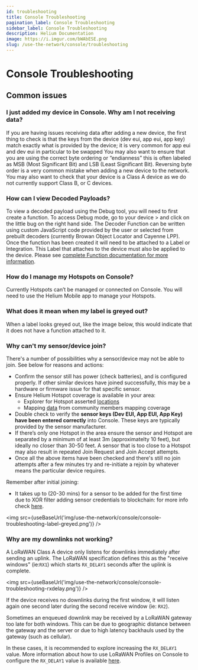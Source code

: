 ```yaml
---
id: troubleshooting
title: Console Troubleshooting
pagination_label: Console Troubleshooting
sidebar_label: Console Troubleshooting
description: Helium Documentation
image: https://i.imgur.com/bWAbESE.png
slug: /use-the-network/console/troubleshooting
---
```


# Console Troubleshooting


## Common issues

### I just added my device in Console. Why am I not receiving data?

If you are having issues receiving data after adding a new device, the first thing to check is that
the keys from the device (dev eui, app eui, app key) match exactly what is provided by the device;
it is very common for app eui and dev eui in particular to be swapped You may also want to ensure
that you are using the correct byte ordering or “endianness” this is often labeled as MSB (Most
Significant Bit) and LSB (Least Significant Bit). Reversing byte order is a very common mistake when
adding a new device to the network. You may also want to check that your device is a Class A device
as we do not currently support Class B, or C devices.

### How can I view Decoded Payloads?

To view a decoded payload using the Debug tool, you will need to first create a function. To access
Debug mode, go to your device > and click on the little bug on the right hand side. The Decoder
Function can be written using custom JavaScript code provided by the user or selected from prebuilt
decoders (currently Browan Object Locator and Cayenne LPP). Once the function has been created it
will need to be attached to a Label or Integration. This Label that attaches to the device must also
be applied to the device. Please see
[complete Function documentation for more information](/use-the-network/console/functions/).

### How do I manage my Hotspots on Console?

Currently Hotspots can’t be managed or connected on Console. You will need to use the Helium Mobile
app to manage your Hotspots.

### What does it mean when my label is greyed out?

When a label looks greyed out, like the image below, this would indicate that it does not have a
function attached to it.

### Why can't my sensor/device join?

There's a number of possibilities why a sensor/device may not be able to join. See below for reasons
and actions:

- Confirm the sensor still has power (check batteries), and is configured properly. If other similar
  devices have joined successfully, this may be a hardware or firmware issue for that specific
  sensor.
- Ensure Helium Hotspot coverage is available in your area:
  - Explorer for Hotspot asserted [locations](https://explorer.helium.com/)
  - Mapping [data](https://mappers.helium.com/) from community members mapping coverage
- Double check to verify the **sensor keys (Dev EUI, App EUI, App Key) have been entered correctly**
  into Console. These keys are typically provided by the sensor manufacturer.
- If there’s only one Hotspot in the area ensure the sensor and Hotspot are separated by a minimum
  of at least 3m (approximatelty 10 feet), but ideally no closer than 30-50 feet. A sensor that is
  too close to a Hotspot may also result in repeated Join Request and Join Accept attempts.
- Once all the above items have been checked and there's still no join attempts after a few minutes
  try and re-initiate a rejoin by whatever means the particular device requires.

Remember after initial joining:

- It takes up to (20-30 mins) for a sensor to be added for the first time due to XOR filter adding
  sensor credentials to blockchain: for more info check
  [here](https://docs.helium.com/use-the-network/console/adding-devices/#when-adding-devices-for-the-first-time).

<img src={useBaseUrl('img/use-the-network/console/console-troubleshooting-label-greyed.png')} />

### Why are my downlinks not working?

A LoRaWAN Class A device only listens for downlinks immediately after sending an uplink. The LoRaWAN
specification defines this as the "receive windows" (ie:`RX1`) which starts `RX_DELAY1` seconds
after the uplink is complete.

<img src={useBaseUrl('img/use-the-network/console/console-troubleshooting-rxdelay.png')} />

If the device receives no downlinks during the first window, it will listen again one second later
during the second receive window (ie: `RX2`).

Sometimes an enqueued downlink may be received by a LoRaWAN gateway too late for both windows. This
can be due to geographic distance between the gateway and the server or due to high latency
backhauls used by the gateway (such as cellular).

In these cases, it is recommended to explore increasing the `RX_DELAY1` value. More information
about how to use LoRaWAN Profiles on Console to configure the `RX_DELAY1` value is available
[here](https://docs.helium.com/use-the-network/console/profiles/#receive-window-delay).
